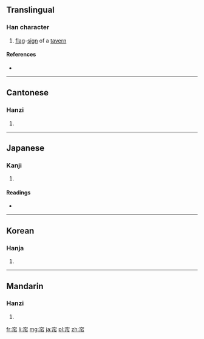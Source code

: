 {{also|簾}}
==Translingual==

===Han character===
{{Han char|rn=50|rad=巾|as=05|sn=8|four=3022<sub>7</sub>|canj=十金中月 (JCLB)|ids=⿱[[穴]][[巾]]}}

# [[flag]]-[[sign]] of a [[tavern]]

====References====
* {{Han ref|kx=0330.030|dkj=08851|dj=0635.220|hdz=10735.080|uh=5E18|ud=24088|bh=A9A9|bd=43433}}

----

==Cantonese==

===Hanzi===
{{yue-hanzi|jyut=|y=lim4|tra=簾}}

# {{defn|lang=yue|sort=巾05}}

----

==Japanese==

===Kanji===
{{ja-kanji|grade=|rs=巾05}}

# {{defn|lang=ja|sort=巾05}}

====Readings====
* {{ja-readings|on=[[れん]] (ren), [[しん]] (shin), [[じん]] (jin), [[よう]] (yō)|kun=[[さけばた]] (sakebata)}}

----

==Korean==

===Hanja===
{{ko-hanja|hangeul=[[렴]]|rv=ryeom|mr=ryŏm}}

# {{defn|lang=ko|sort=巾05}}

----

==Mandarin==

===Hanzi===
{{cmn-hanzi|tra=簾|pin=[[lián]] ([[lian2]])|wg=lien<sup>2</sup>}}

# {{defn|lang=cmn|sort=巾05}}

[[fr:帘]]
[[li:帘]]
[[mg:帘]]
[[ja:帘]]
[[pl:帘]]
[[zh:帘]]